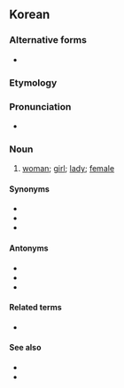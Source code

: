 ==Korean==

===Alternative forms===
* {{ko-l|녀자}} {{qualifier|North Korea}}

===Etymology===
{{ko-etym-Sino|女|female|子|offspring}}

===Pronunciation===
* {{audio|ko|Ko-여자.oga|Audio}}
{{ko-IPA}}

===Noun===
{{ko-noun|hanja=女子}}

# [[woman]]; [[girl]]; [[lady]]; [[female]]

====Synonyms====
* {{ko-l|계집||woman; girl}}
* {{ko-l|아내||wife}}
* {{ko-l|여성|女性|yeoseong|female}}

====Antonyms====
* {{ko-l|사내||man; husband}}
* {{ko-l|남자|男子|namja|man, male}}
* {{ko-l|남성|男性|namseong|male}}

====Related terms====
* {{ko-l|남녀|男女|men and women}}

====See also====
* {{ko-l|어른||adult}}
* {{ko-l|아이||child}}